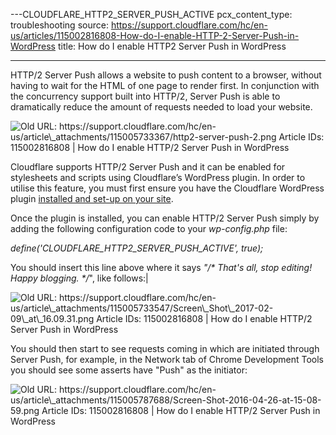 ---CLOUDFLARE_HTTP2_SERVER_PUSH_ACTIVE
pcx_content_type: troubleshooting
source: https://support.cloudflare.com/hc/en-us/articles/115002816808-How-do-I-enable-HTTP-2-Server-Push-in-WordPress
title: How do I enable HTTP2 Server Push in WordPress

---

HTTP/2 Server Push allows a website to push content to a browser, without having to wait for the HTML of one page to render first. In conjunction with the concurrency support built into HTTP/2, Server Push is able to dramatically reduce the amount of requests needed to load your website.

![Old URL: https://support.cloudflare.com/hc/en-us/article\_attachments/115005733367/http2-server-push-2.png
Article IDs: 115002816808 | How do I enable HTTP/2 Server Push in WordPress
](~/assets/images/support/hc-import-http2_server_push_2.png)

Cloudflare supports HTTP/2 Server Push and it can be enabled for stylesheets and scripts using Cloudflare’s WordPress plugin. In order to utilise this feature, you must first ensure you have the Cloudflare WordPress plugin [installed and set-up on your site](https://support.cloudflare.com/hc/en-us/articles/227634427-Using-Cloudflare-with-WordPress).

Once the plugin is installed, you can enable HTTP/2 Server Push simply by adding the following configuration code to your *wp-config.php* file:

*define('CLOUDFLARE\_HTTP2\_SERVER\_PUSH\_ACTIVE', true);*

You should insert this line above where it says *"/\* That's all, stop editing! Happy blogging. \*/*", like follows:|

![Old URL: https://support.cloudflare.com/hc/en-us/article\_attachments/115005733547/Screen\_Shot\_2017-02-09\_at\_16.09.31.png
Article IDs: 115002816808 | How do I enable HTTP/2 Server Push in WordPress
](~/assets/images/support/hc-import-screen_shot_2017_02_09_at_16_09_31.png)

You should then start to see requests coming in which are initiated through Server Push, for example, in the Network tab of Chrome Development Tools you should see some asserts have "Push" as the initiator:

![Old URL: https://support.cloudflare.com/hc/en-us/article\_attachments/115005787688/Screen-Shot-2016-04-26-at-15-08-59.png
Article IDs: 115002816808 | How do I enable HTTP/2 Server Push in WordPress
](~/assets/images/support/hc-import-screen_shot_2016_04_26_at_15_08_59.png)
